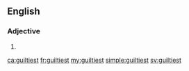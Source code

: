 ==English==

===Adjective===
{{head|en}}

# {{en-superlative of|guilty}}

[[ca:guiltiest]]
[[fr:guiltiest]]
[[my:guiltiest]]
[[simple:guiltiest]]
[[sv:guiltiest]]